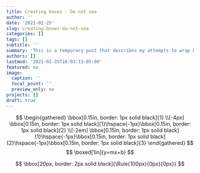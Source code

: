 ```yaml
---
title: Creating boxes - Do not use
author: ''
date: '2021-02-25'
slug: creating-boxes-do-not-use
categories: []
tags: []
subtitle: ''
summary: 'This is a temporary post that describes my attempts to wrap LaTeX expressions in a box.'
authors: []
lastmod: '2021-02-25T16:03:13-05:00'
featured: no
image:
  caption: ''
  focal_point: ''
  preview_only: no
projects: []
draft: true
---
```

$\newcommand{\emptybox}[2][\textwidth]{%
  \begingroup
  \setlength{\fboxsep}{-\fboxrule}%
  \noindent\framebox[#1]{\rule{1pt}{#2}}%
  \endgroup
}$

\begin{equation}
\bbox[red]{x+y}
\bbox[2pt]{x+1}
\bbox[red,2pt]{x+1}
\bbox[20px, border: 2px solid black]{more}
\emptybox{2,2}
\end{equation}

$$
\begin{gathered}
\bbox[0.15in, border: 1px solid black]{1} \\[-4px]
\bbox[0.15in, border: 1px solid black]{1}\hspace{-1px}\bbox[0.15in, border: 1px solid black]{2} \\[-2em]
\bbox[0.15in, border: 1px solid black]{1}\hspace{-1px}\bbox[0.15in, border: 1px solid black]{2}\hspace{-1px}\bbox[0.15in, border: 1px solid black]{3}
\end{gathered}
$$
$$
\boxed[1in]{y=mx+b}
$$

$$
\bbox[20px, border: 2px solid black]{\Rule{100px}{0px}{0px}}
$$
